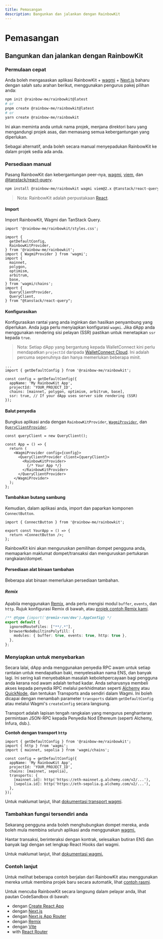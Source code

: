 ```yaml
---
title: Pemasangan
description: Bangunkan dan jalankan dengan RainbowKit
---
```


# Pemasangan

## Bangunkan dan jalankan dengan RainbowKit

### Permulaan cepat

Anda boleh mengasaskan aplikasi RainbowKit + [wagmi](https://wagmi.sh) + [Next.js](https://nextjs.org) baharu dengan salah satu arahan berikut, menggunakan pengurus pakej pilihan anda:

```bash
npm init @rainbow-me/rainbowkit@latest
# or
pnpm create @rainbow-me/rainbowkit@latest
# or
yarn create @rainbow-me/rainbowkit
```

Ini akan meminta anda untuk nama projek, menjana direktori baru yang mengandungi projek asas, dan memasang semua kebergantungan yang diperlukan.

Sebagai alternatif, anda boleh secara manual menyepadukan RainbowKit ke dalam projek sedia ada anda.

### Persediaan manual

Pasang RainbowKit dan kebergantungan peer-nya, [wagmi](https://wagmi.sh/), [viem](https://viem.sh), dan [@tanstack/react-query](https://tanstack.com/query/v5).

```bash
npm install @rainbow-me/rainbowkit wagmi viem@2.x @tanstack/react-query
```

> Nota: RainbowKit adalah perpustakaan [React](https://reactjs.org/).

#### Import

Import RainbowKit, Wagmi dan TanStack Query.

```tsx
import '@rainbow-me/rainbowkit/styles.css';

import {
  getDefaultConfig,
  RainbowKitProvider,
} from '@rainbow-me/rainbowkit';
import { WagmiProvider } from 'wagmi';
import {
  mainnet,
  polygon,
  optimism,
  arbitrum,
  base,
} from 'wagmi/chains';
import {
  QueryClientProvider,
  QueryClient,
} from "@tanstack/react-query";
```

#### Konfigurasikan

Konfigurasikan rantai yang anda inginkan dan hasilkan penyambung yang diperlukan. Anda juga perlu menyiapkan konfigurasi `wagmi`. Jika dApp anda menggunakan rendering sisi pelayan (SSR) pastikan untuk menetapkan `ssr` kepada `true`.

> Nota: Setiap dApp yang bergantung kepada WalletConnect kini perlu mendapatkan `projectId` daripada [WalletConnect Cloud](https://cloud.walletconnect.com/). Ini adalah percuma sepenuhnya dan hanya memerlukan beberapa minit.

```tsx line=4-99
...
import { getDefaultConfig } from '@rainbow-me/rainbowkit';

const config = getDefaultConfig({
  appName: 'My RainbowKit App',
  projectId: 'YOUR_PROJECT_ID',
  chains: [mainnet, polygon, optimism, arbitrum, base],
  ssr: true, // If your dApp uses server side rendering (SSR)
});
```

#### Balut penyedia

Bungkus aplikasi anda dengan `RainbowKitProvider`, [`WagmiProvider`](https://wagmi.sh/react/api/WagmiProvider#wagmiprovider), dan [`QueryClientProvider`](https://tanstack.com/query/v4/docs/framework/react/reference/QueryClientProvider).

```tsx
const queryClient = new QueryClient();

const App = () => {
  return (
    <WagmiProvider config={config}>
      <QueryClientProvider client={queryClient}>
        <RainbowKitProvider>
          {/* Your App */}
        </RainbowKitProvider>
      </QueryClientProvider>
    </WagmiProvider>
  );
};
```

#### Tambahkan butang sambung

Kemudian, dalam aplikasi anda, import dan paparkan komponen `ConnectButton`.

```tsx
import { ConnectButton } from '@rainbow-me/rainbowkit';

export const YourApp = () => {
  return <ConnectButton />;
};
```

RainbowKit kini akan menguruskan pemilihan dompet pengguna anda, memaparkan maklumat dompet/transaksi dan menguruskan pertukaran rangkaian/dompet.

#### Persediaan alat binaan tambahan

Beberapa alat binaan memerlukan persediaan tambahan.

##### Remix

Apabila menggunakan [Remix](https://remix.run), anda perlu mengisi modul `buffer`, `events`, dan `http`. Rujuk konfigurasi Remix di bawah, atau [projek contoh Remix kami](https://github.com/rainbow-me/rainbowkit/blob/main/examples/with-remix).

```ts
/** @type {import('@remix-run/dev').AppConfig} */
export default {
  ignoredRouteFiles: ["**/.*"],
  browserNodeBuiltinsPolyfill: {
    modules: { buffer: true, events: true, http: true },
  },
};
```

### Menyiapkan untuk menyebarkan

Secara lalai, dApp anda menggunakan penyedia RPC awam untuk setiap rantaian untuk mendapatkan baki, menyelesaikan nama ENS, dan banyak lagi. Ini sering kali menyebabkan masalah kebolehpercayaan bagi pengguna anda kerana nod awam adalah terhad kadar. Anda seharusnya membeli akses kepada penyedia RPC melalui perkhidmatan seperti [Alchemy](https://www.alchemy.com/) atau [QuickNode](https://www.quicknode.com/), dan tentukan Transports anda sendiri dalam Wagmi. Ini boleh dicapai dengan menambah parameter `transports` dalam `getDefaultConfig` atau melalui Wagmi's `createConfig` secara langsung.

Transport adalah lapisan tengah rangkaian yang mengurus penghantaran permintaan JSON-RPC kepada Penyedia Nod Ethereum (seperti Alchemy, Infura, dsb.).

**Contoh dengan transport `http`**

```tsx
import { getDefaultConfig } from '@rainbow-me/rainbowkit';
import { http } from 'wagmi';
import { mainnet, sepolia } from 'wagmi/chains';

const config = getDefaultConfig({
  appName: 'My RainbowKit App',
  projectId: 'YOUR_PROJECT_ID',
  chains: [mainnet, sepolia],
  transports: {
    [mainnet.id]: http('https://eth-mainnet.g.alchemy.com/v2/...'),
    [sepolia.id]: http('https://eth-sepolia.g.alchemy.com/v2/...'),
  },
});
```

Untuk maklumat lanjut, lihat [dokumentasi transport wagmi](https://wagmi.sh/core/api/transports#transports).

### Tambahkan fungsi tersendiri anda

Sekarang pengguna anda boleh menghubungkan dompet mereka, anda boleh mula membina seluruh aplikasi anda menggunakan [wagmi.](https://wagmi.sh)

Hantar transaksi, berinteraksi dengan kontrak, selesaikan butiran ENS dan banyak lagi dengan set lengkap React Hooks dari wagmi.

Untuk maklumat lanjut, lihat [dokumentasi wagmi.](https://wagmi.sh)

### Contoh lanjut

Untuk melihat beberapa contoh berjalan dari RainbowKit atau menggunakan mereka untuk membina projek baru secara automatik, lihat [contoh rasmi](https://github.com/rainbow-me/rainbowkit/tree/main/examples).

Untuk mencuba RainbowKit secara langsung dalam pelayar anda, lihat pautan CodeSandbox di bawah:

- dengan [Create React App](https://codesandbox.io/p/sandbox/github/rainbow-me/rainbowkit/tree/main/examples/with-create-react-app)
- dengan [Next.js](https://codesandbox.io/p/sandbox/github/rainbow-me/rainbowkit/tree/main/examples/with-next)
- dengan [Next.js App Router](https://codesandbox.io/p/sandbox/github/rainbow-me/rainbowkit/tree/main/examples/with-next-app)
- dengan [Remix](https://codesandbox.io/p/sandbox/github/rainbow-me/rainbowkit/tree/main/examples/with-remix)
- dengan [Vite](https://codesandbox.io/p/sandbox/github/rainbow-me/rainbowkit/tree/main/examples/with-vite)
- with [React Router](https://codesandbox.io/p/sandbox/github/rainbow-me/rainbowkit/tree/main/examples/with-react-router)
